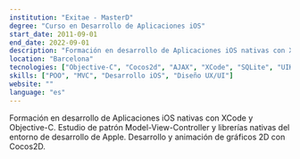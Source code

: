 ```yaml
---
institution: "Exitae - MasterD"
degree: "Curso en Desarrollo de Aplicaciones iOS"
start_date: 2011-09-01
end_date: 2022-09-01
description: "Formación en desarrollo de Aplicaciones iOS nativas con XCode y Objective-C. Estudio de patrón Model-View-Controller y librerías nativas del entorno de desarrollo de Apple. Desarrollo y animación de gráficos 2D con Cocos2D."
location: "Barcelona"
tecnologies: ["Objective-C", "Cocos2d", "AJAX", "XCode", "SQLite", "UIKit"]
skills: ["POO", "MVC", "Desarrollo iOS", "Diseño UX/UI"]
website: ""
language: "es"
---
```


Formación en desarrollo de Aplicaciones iOS nativas con XCode y Objective-C. Estudio de patrón Model-View-Controller y librerías nativas del entorno de desarrollo de Apple. Desarrollo y animación de gráficos 2D con Cocos2D.